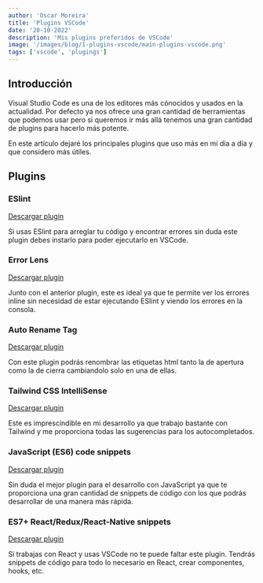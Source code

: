 ```yaml
---
author: 'Oscar Moreira'
title: 'Plugins VSCode'
date: '20-10-2022'
description: 'Mis plugins preferidos de VSCode'
image: '/images/blog/1-plugins-vscode/main-plugins-vscode.png'
tags: ['vscode', 'plugings']
---
```


## Introducción

Visual Studio Code es una de los editores más cónocidos y usados en la actualidad. 
Por defecto ya nos ofrece una gran cantidad de herramientas que podemos usar pero si queremos ir más allá tenemos una gran cantidad 
de plugins para hacerlo más potente.

En este artículo dejaré los principales plugins que uso más en mi día a día y que considero más útiles.

## Plugins

### ESlint
[Descargar plugin](https://marketplace.visualstudio.com/items?itemName=dbaeumer.vscode-eslint)

Si usas ESlint para arreglar tu código y encontrar errores sin duda este plugin debes instarlo para poder ejecutarlo en VSCode.

### Error Lens
[Descargar plugin](https://marketplace.visualstudio.com/items?itemName=usernamehw.errorlens)

Junto con el anterior plugin, este es ideal ya que te permite ver los errores inline sin necesidad de estar ejecutando ESlint y viendo los errores en la consola.

### Auto Rename Tag
[Descargar plugin](https://marketplace.visualstudio.com/items?itemName=formulahendry.auto-rename-tag)

Con este plugin podrás renombrar las etiquetas html tanto la de apertura como la de cierra cambiandolo solo en una de ellas.

### Tailwind CSS IntelliSense
[Descargar plugin](https://marketplace.visualstudio.com/items?itemName=bradlc.vscode-tailwindcss)

Este es imprescindible en mi desarrollo ya que trabajo bastante con Tailwind y me proporciona todas las sugerencias para los autocompletados.

### JavaScript (ES6) code snippets
[Descargar plugin](https://marketplace.visualstudio.com/items?itemName=xabikos.JavaScriptSnippets)

Sin duda el mejor plugin para el desarrollo con JavaScript ya que te proporciona una gran cantidad de snippets de código con los que podrás desarrollar de una manera más rápida.

### ES7+ React/Redux/React-Native snippets
[Descargar plugin](https://marketplace.visualstudio.com/items?itemName=dsznajder.es7-react-js-snippets)

Si trabajas con React y usas VSCode no te puede faltar este plugin. Tendrás snippets de código para todo lo necesario en React, crear componentes, hooks, etc.
